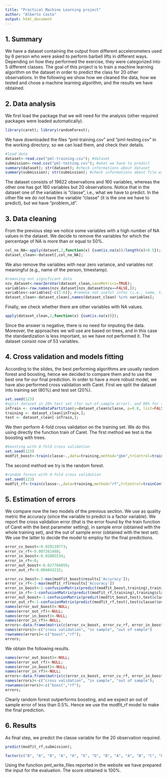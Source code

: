 ```yaml
---
title: "Practical Machine Learning project"
author: "Alberto Costa"
output: html_document
---
```


## 1. Summary
We have a dataset containing the output from different accelerometers used by 6 person who were asked to perform barbell lifts in different ways.
Depending on how they performed the exercise, they were categorized into 5 different classes.
The goal of this project is to train a machine learning algorithm on the dataset in order to predict the class for 20 other observations. In the following we show how we cleaned the data, how we tested and chose a machine learning algorithm, and the results we have obtained.  

## 2. Data analysis 
We first load the package that we will need for the analysis (other required packages were loaded automatically).
```r
library(caret); library(randomForest);
```
We have downloaded the files "pml-training.csv" and "pml-testing.csv" in the working directory, so we can load them, and check their details.
```r
#load data
dataset<-read.csv("pml-training.csv"); #dataset
submission<-read.csv("pml-testing.csv"); #what we have to predict
summary(dataset); str(dataset); #check informations about dataset
summary(submission); str(submission); #check informations about file with observations to predict
```
The dataset consists of 19622 observations and 160 variables, whereas the other one has got 160 variables but 20 observations. Notice that in the dataset one of the variables is "classe", i.e., what we have to predict. In the other file we do not have the variable "classe" (it is the one we have to predict), but we have "problem_id".


## 3. Data cleaning
From the previous step we notice some variables with a high number of NA values in the dataset. We decide to remove the variables for which the percentage of NA is more than or equal to 50%.
```r
col_no_NA<-apply(dataset,2,function(x) {sum(is.na(x))/length(x)<0.5});
dataset_clean<-dataset[,col_no_NA];
```
We also remove the variables with near zero variance, and variables not meaningful (e.g., name of the person, timestamp).
```r
#removing not significant data
nzv_dataset<-nearZeroVar(dataset_clean,saveMetrics=TRUE);
variables<-row.names(nzv_dataset[nzv_dataset$nzv==FALSE,]);
variables<-variables[-c(1:6)]; #remove not useful infos (i.e., name, timestamps...)
dataset_clean<-dataset_clean[,names(dataset_clean) %in% variables];
```
Finally, we check whether there are other variables with NA values. 
```r
apply(dataset_clean,2,function(x) {sum(is.na(x))});
```
Since the answer is negative, there is no need for imputing the data. Moreover, the approaches we will use are based on trees, and in this case the standardization is less important, so we have not performed it. The dataset consist now of 53 variables.

## 4. Cross validation and models fitting
According to the slides, the best performing algorithms are usually random forest and boosting, hence we decided to compare them and to use the best one for our final prediction. In order to have a more robust model, we have also performed cross validation with Caret. First we split the dataset into training set (80%) and test set (20%). 
```r
set.seed(123)
#split dataset in 20% test set (for out-of-sample error), and 80% for training the model
inTrain <- createDataPartition(y=dataset_clean$classe, p=0.8, list=FALSE);
training <- dataset_clean[inTrain,];
test <- dataset_clean[-inTrain,];
```
We then perform 4-fold cross validation on the training set. We do this using directly the function train of Caret. The first method we test is the boosting with trees.
```r
#boosting with 4-fold cross validation
set.seed(123)
modfit_boost<-train(classe~.,data=training,method="gbm",trControl=trainControl(method = "cv", number = 4), verbose=FALSE);
```
The second method we try is the random forest.
```r
#random forest with 4-fold cross validation
set.seed(123)
modfit_rf<-train(classe~.,data=training,method="rf",trControl=trainControl(method = "cv", number = 4));
```

## 5. Estimation of errors
We compare now the two models of the previous section. We use as quality metric the accuracy (since the variable to predict is a factor variable). We report the cross validation error (that is the error found by the train function of Caret with the best parameter setting), in sample error (obtained with the whole training set), and the out of sample error (obtained with the test set). We use the latter to decide the model to employ for the final predictions.

```r
error_cv_boost<-0.039139773;
error_cv_rf<-0.007261488;
error_in_boost<-0.02885534;
error_in_rf<-0;
error_out_boost<-0.027784859;
error_out_rf<-0.004843232;
```

```r
error_cv_boost<-1-max(modfit_boost$results['Accuracy']);
error_cv_rf<-1-max(modfit_rf$results['Accuracy'])
error_in_boost<-1-confusionMatrix(predict(modfit_boost,training),training$classe)$overall['Accuracy'];
error_in_rf<-1-confusionMatrix(predict(modfit_rf,training),training$classe)$overall['Accuracy'];
error_out_boost<-1-confusionMatrix(predict(modfit_boost,test),test$classe)$overall['Accuracy'];
error_out_rf<-1-confusionMatrix(predict(modfit_rf,test),test$classe)$overall['Accuracy'];
names(error_out_boost)<-NULL;
names(error_out_rf)<-NULL;
names(error_in_boost)<-NULL;
names(error_in_rf)<-NULL;
errors<-data.frame(matrix(c(error_cv_boost, error_cv_rf, error_in_boost, error_in_rf, error_out_boost, error_out_rf), nrow=2, ncol=3));
names(errors)<-c("cross validation", "in sample", "out of sample")
rownames(errors)<-c("boost","rf");
errors;
```
We obtain the following results.
```r
names(error_out_boost)<-NULL;
names(error_out_rf)<-NULL;
names(error_in_boost)<-NULL;
names(error_in_rf)<-NULL;
errors<-data.frame(matrix(c(error_cv_boost, error_cv_rf, error_in_boost, error_in_rf, error_out_boost, error_out_rf), nrow=2, ncol=3));
names(errors)<-c("cross validation", "in sample", "out of sample");
rownames(errors)<-c("boost","rf");
errors;
```

Clearly random forest outperforms boosting, and we expect an out of sample error of less than 0.5%. Hence we use the modfit_rf model to make the final prediction. 

## 6. Results
As final step, we predict the classe variable for the 20 observation required.
```r
predict(modfit_rf,submission);
```
```r
factor(c("B", "A", "B", "A", "A", "E", "D", "B", "A", "A", "B", "C", "B", "A", "E", "E", "A", "B", "B", "B"))
```
Using the function pml_write_files reported in the website we have prepared the input for the evaluation. The score obtained is 100%.